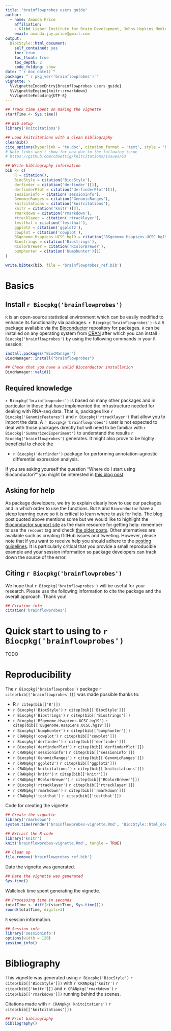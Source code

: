 ```yaml
---
title: "brainflowprobes users guide"
author: 
  - name: Amanda Price
    affiliation:
    - &libd Lieber Institute for Brain Development, Johns Hopkins Medical Campus
    email: amanda.joy.price@gmail.com
output: 
  BiocStyle::html_document:
    self_contained: yes
    toc: true
    toc_float: true
    toc_depth: 2
    code_folding: show
date: "`r doc_date()`"
package: "`r pkg_ver('brainflowprobes')`"
vignette: >
  %\VignetteIndexEntry{brainflowprobes users guide}
  %\VignetteEngine{knitr::rmarkdown}
  %\VignetteEncoding{UTF-8}  
---
```


```r
## Track time spent on making the vignette
startTime <- Sys.time()

## Bib setup
library('knitcitations')

## Load knitcitations with a clean bibliography
cleanbib()
cite_options(hyperlink = 'to.doc', citation_format = 'text', style = 'html')
# Note links won't show for now due to the following issue
# https://github.com/cboettig/knitcitations/issues/63

## Write bibliography information
bib <- c(
    R = citation(),
    BiocStyle = citation('BiocStyle'),
    derfinder = citation('derfinder')[1],
    derfinderPlot = citation('derfinderPlot')[1],
    sessioninfo = citation('sessioninfo'),
    GenomicRanges = citation('GenomicRanges'),
    knitcitations = citation('knitcitations'),
    knitr = citation('knitr')[3],
    rmarkdown = citation('rmarkdown'),
    rtracklayer = citation('rtracklayer'),
    testthat = citation('testthat'),
    ggplot2 = citation('ggplot2'),
    cowplot = citation('cowplot'),
    BSgenome.Hsapiens.UCSC.hg19 = citation('BSgenome.Hsapiens.UCSC.hg19'),
    Biostrings = citation('Biostrings'),
    RColorBrewer = citation('RColorBrewer'),
    bumphunter = citation('bumphunter')[1]
)

write.bibtex(bib, file = 'brainflowprobes_ref.bib')
```

# Basics

## Install `r Biocpkg('brainflowprobes')`

`R` is an open-source statistical environment which can be easily modified to enhance its functionality via packages. `r Biocpkg('brainflowprobes')` is a `R` package available via the [Bioconductor](http://bioconductor/packages/brainflowprobes) repository for packages. `R` can be installed on any operating system from [CRAN](https://cran.r-project.org/) after which you can install `r Biocpkg('brainflowprobes')` by using the following commands in your `R` session:

```r
install.packages("BiocManager")
BiocManager::install("brainflowprobes")

## Check that you have a valid Bioconductor installation
BiocManager::valid()
```

## Required knowledge

`r Biocpkg('brainflowprobes')` is based on many other packages and in particular in those that have implemented the infrastructure needed for dealing with RNA-seq data. That is, packages like `r Biocpkg('GenomicFeatures')` and `r Biocpkg('rtracklayer')` that allow you to import the data. A `r Biocpkg('brainflowprobes')` user is not expected to deal with those packages directly but will need to be familiar with `r Biocpkg('SummarizedExperiment')` to understand the results `r Biocpkg('brainflowprobes')` generates. It might also prove to be highly beneficial to check the


* `r Biocpkg('derfinder')` package for performing annotation-agnostic differential expression analysis.

If you are asking yourself the question "Where do I start using Bioconductor?" you might be interested in [this blog post](http://lcolladotor.github.io/2014/10/16/startBioC/#.VkOKbq6rRuU).

## Asking for help

As package developers, we try to explain clearly how to use our packages and in which order to use the functions. But `R` and `Bioconductor` have a steep learning curve so it is critical to learn where to ask for help. The blog post quoted above mentions some but we would like to highlight the [Bioconductor support site](https://support.bioconductor.org/) as the main resource for getting help: remember to use the `recount` tag and check [the older posts](https://support.bioconductor.org/t/brainflowprobes/). Other alternatives are available such as creating GitHub issues and tweeting. However, please note that if you want to receive help you should adhere to the [posting guidelines](http://www.bioconductor.org/help/support/posting-guide/). It is particularly critical that you provide a small reproducible example and your session information so package developers can track down the source of the error.

## Citing `r Biocpkg('brainflowprobes')`

We hope that `r Biocpkg('brainflowprobes')` will be useful for your research. Please use the following information to cite the package and the overall approach. Thank you!

```r
## Citation info
citation('brainflowprobes')
```

# Quick start to using to `r Biocpkg('brainflowprobes')`

TODO


# Reproducibility

The `r Biocpkg('brainflowprobes')` package `r citep(bib[['brainflowprobes']])` was made possible thanks to:

* R `r citep(bib[['R']])`
* `r Biocpkg('BiocStyle')` `r citep(bib[['BiocStyle']])`
* `r Biocpkg('Biostrings')` `r citep(bib[['Biostrings']])`
* `r Biocpkg('BSgenome.Hsapiens.UCSC.hg19')` `r citep(bib[['BSgenome.Hsapiens.UCSC.hg19']])`
* `r Biocpkg('bumphunter')` `r citep(bib[['bumphunter']])`
* `r CRANpkg('cowplot')` `r citep(bib[['cowplot']])`
* `r Biocpkg('derfinder')` `r citep(bib[['derfinder']])`
* `r Biocpkg('derfinderPlot')` `r citep(bib[['derfinderPlot']])`
* `r CRANpkg('sessioninfo')` `r citep(bib[['sessioninfo']])`
* `r Biocpkg('GenomicRanges')` `r citep(bib[['GenomicRanges']])`
* `r CRANpkg('ggplot2')` `r citep(bib[['ggplot2']])`
* `r CRANpkg('knitcitations')` `r citep(bib[['knitcitations']])`
* `r CRANpkg('knitr')` `r citep(bib[['knitr']])`
* `r CRANpkg('RColorBrewer')` `r citep(bib[['RColorBrewer']])`
* `r Biocpkg('rtracklayer')` `r citep(bib[['rtracklayer']])`
* `r CRANpkg('rmarkdown')` `r citep(bib[['rmarkdown']])`
* `r CRANpkg('testthat')` `r citep(bib[['testthat']])`
    
    
Code for creating the vignette

```r
## Create the vignette
library('rmarkdown')
system.time(render('brainflowprobes-vignette.Rmd', 'BiocStyle::html_document'))

## Extract the R code
library('knitr')
knit('brainflowprobes-vignette.Rmd', tangle = TRUE)
```

```r
## Clean up
file.remove('brainflowprobes_ref.bib')
```

Date the vignette was generated.

```r
## Date the vignette was generated
Sys.time()
```

Wallclock time spent generating the vignette.

```r
## Processing time in seconds
totalTime <- diff(c(startTime, Sys.time()))
round(totalTime, digits=3)
```

`R` session information.

```r
## Session info
library('sessioninfo')
options(width = 120)
session_info()
```



# Bibliography

This vignette was generated using `r Biocpkg('BiocStyle')` `r citep(bib[['BiocStyle']])`
with `r CRANpkg('knitr')` `r citep(bib[['knitr']])` and `r CRANpkg('rmarkdown')` `r citep(bib[['rmarkdown']])` running behind the scenes.

Citations made with `r CRANpkg('knitcitations')` `r citep(bib[['knitcitations']])`.

```r
## Print bibliography
bibliography()
```
